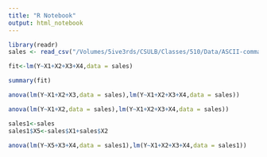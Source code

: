 ```yaml
---
title: "R Notebook"
output: html_notebook
---
```


```r
library(readr)
sales <- read_csv("/Volumes/5ive3rds/CSULB/Classes/510/Data/ASCII-comma/Chapter 04/sales.txt")

fit<-lm(Y~X1+X2+X3+X4,data = sales)
```

```r
summary(fit)
```

```r
anova(lm(Y~X1+X2+X3,data = sales),lm(Y~X1+X2+X3+X4,data = sales))
```
```r
anova(lm(Y~X1+X2,data = sales),lm(Y~X1+X2+X3+X4,data = sales))
```


```r
sales1<-sales
sales1$X5<-sales$X1+sales$X2
```

```r
anova(lm(Y~X5+X3+X4,data = sales1),lm(Y~X1+X2+X3+X4,data = sales1))
```

